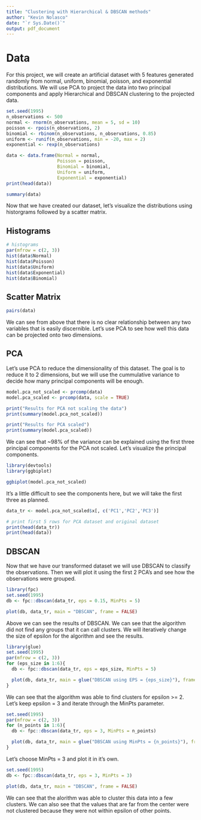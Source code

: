 ```yaml
---
title: "Clustering with Hierarchical & DBSCAN methods"
author: "Kevin Nolasco"
date: "`r Sys.Date()`"
output: pdf_document
---
```


# Data

For this project, we will create an artificial dataset with 5 features generated randomly from normal, uniform, binomial, poisson, and exponential distributions. We will use PCA to project the data into two principal components and apply Hierarchical and DBSCAN clustering to the projected data.

```r
set.seed(1995)
n_observations <- 500
normal <- rnorm(n_observations, mean = 5, sd = 10)
poisson <- rpois(n_observations, 2)
binomial <- rbinom(n_observations, n_observations, 0.85)
uniform <- runif(n_observations, min = -20, max = 2)
exponential <- rexp(n_observations)

data <- data.frame(Normal = normal,
                   Poisson = poisson,
                   Binomial = binomial,
                   Uniform = uniform,
                   Exponential = exponential)
print(head(data))
```

```r
summary(data)
```

Now that we have created our dataset, let's visualize the distributions using historgrams followed by a scatter matrix.

## Histograms

```r
# histograms
par(mfrow = c(2, 3))
hist(data$Normal)
hist(data$Poisson)
hist(data$Uniform)
hist(data$Exponential)
hist(data$Binomial)
```

## Scatter Matrix

```r
pairs(data)
```

We can see from above that there is no clear relationship between any two variables that is easily discernible. Let's use PCA to see how well this data can be projected onto two dimensions.

## PCA

Let's use PCA to reduce the dimensionality of this dataset. The goal is to reduce it to 2 dimensions, but we will use the cummulative variance to decide how many principal components will be enough.

```r
model.pca_not_scaled <- prcomp(data)
model.pca_scaled <- prcomp(data, scale = TRUE)

print("Results for PCA not scaling the data")
print(summary(model.pca_not_scaled))

print("Results for PCA scaled")
print(summary(model.pca_scaled))
```


We can see that ~98% of the variance can be explained using the first three principal components for the PCA not scaled. Let's visualize the principal components.

```r
library(devtools)
library(ggbiplot)

ggbiplot(model.pca_not_scaled)
```
It's a little difficult to see the components here, but we will take the first three as planned.

```r
data_tr <- model.pca_not_scaled$x[, c('PC1','PC2','PC3')]

# print first 5 rows for PCA dataset and original dataset
print(head(data_tr))
print(head(data))

```

## DBSCAN

Now that we have our transformed dataset we will use DBSCAN to classify the observations. Then we will plot it using the first 2 PCA's and see how the observations were grouped.

```r
library(fpc)
set.seed(1995)
db <- fpc::dbscan(data_tr, eps = 0.15, MinPts = 5)

plot(db, data_tr, main = "DBSCAN", frame = FALSE)
```

Above we can see the results of DBSCAN. We can see that the algorithm did not find any groups that it can call clusters. We will iteratively change the size of epsilon for the algorithm and see the results.

```r
library(glue)
set.seed(1995)
par(mfrow = c(2, 3))
for (eps_size in 1:6){
  db <- fpc::dbscan(data_tr, eps = eps_size, MinPts = 5)

  plot(db, data_tr, main = glue("DBSCAN using EPS = {eps_size}"), frame = FALSE)
}
```

We can see that the algorithm was able to find clusters for epsilon >= 2. Let's keep epsilon = 3 and iterate through the MinPts parameter.

```r
set.seed(1995)
par(mfrow = c(2, 3))
for (n_points in 1:6){
  db <- fpc::dbscan(data_tr, eps = 3, MinPts = n_points)

  plot(db, data_tr, main = glue("DBSCAN using MinPts = {n_points}"), frame = FALSE)
}
```

Let's choose MinPts = 3 and plot it in it's own.

```r
set.seed(1995)
db <- fpc::dbscan(data_tr, eps = 3, MinPts = 3)

plot(db, data_tr, main = "DBSCAN", frame = FALSE)
```

We can see that the alorithm was able to cluster this data into a few clusters. We can also see that the values that are far from the center were not clustered because they were not within epsilon of other points. 

## 
